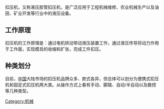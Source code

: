 {{multiple issues|
{{expand|time=2017-04-20T03:06:50+00:00}}
{{globalize|time=2017-04-20T03:06:50+00:00}}
{{unreferenced|time=2017-04-20T03:06:50+00:00}}
}}
扣压机，又称液压胶管扣压机，是广泛应用于工程机械维修、农业机械生产以及油田、矿业开发等行业中的液压设备。
== 工作原理 ==
扣压机的工作原理是：通过电机转动带动液压装置工作，通过液压传导将动力作用于工作面，实现模具的收缩和扩张，完成工件扣压。
== 种类划分 ==
目前，[[中华人民共和国|中国]]大陆市场的扣压机品牌众多、款式各异，但总体可以划分为便携式扣压机和固定式扣压机两大类。从操作方式上看有手动、脚踏、自动/半自动以及数控等几种类型。

[[Category:机械|Category:机械]]